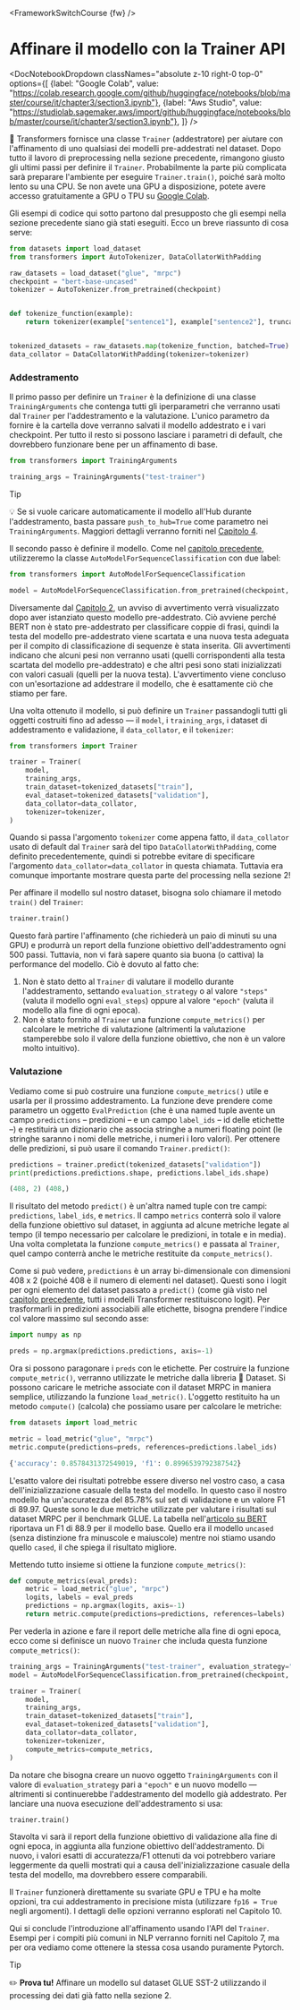 <FrameworkSwitchCourse {fw} />

# Affinare il modello con la Trainer API

<DocNotebookDropdown
  classNames="absolute z-10 right-0 top-0"
  options={[
    {label: "Google Colab", value: "https://colab.research.google.com/github/huggingface/notebooks/blob/master/course/it/chapter3/section3.ipynb"},
    {label: "Aws Studio", value: "https://studiolab.sagemaker.aws/import/github/huggingface/notebooks/blob/master/course/it/chapter3/section3.ipynb"},
]} />

<Youtube id="nvBXf7s7vTI"/>

🤗 Transformers fornisce una classe `Trainer` (addestratore) per aiutare con l'affinamento di uno qualsiasi dei modelli pre-addestrati nel dataset. Dopo tutto il lavoro di preprocessing nella sezione precedente, rimangono giusto gli ultimi passi per definire il `Trainer`. Probabilmente la parte più complicata sarà preparare l'ambiente per eseguire `Trainer.train()`, poiché sarà molto lento su una CPU. Se non avete una GPU a disposizione, potete avere accesso gratuitamente a GPU o TPU su [Google Colab](https://colab.research.google.com/).

Gli esempi di codice qui sotto partono dal presupposto che gli esempi nella sezione precedente siano già stati eseguiti. Ecco un breve riassunto di cosa serve:

```py
from datasets import load_dataset
from transformers import AutoTokenizer, DataCollatorWithPadding

raw_datasets = load_dataset("glue", "mrpc")
checkpoint = "bert-base-uncased"
tokenizer = AutoTokenizer.from_pretrained(checkpoint)


def tokenize_function(example):
    return tokenizer(example["sentence1"], example["sentence2"], truncation=True)


tokenized_datasets = raw_datasets.map(tokenize_function, batched=True)
data_collator = DataCollatorWithPadding(tokenizer=tokenizer)
```

### Addestramento

Il primo passo per definire un `Trainer` è la definizione di una classe `TrainingArguments` che contenga tutti gli iperparametri che verranno usati dal `Trainer` per l'addestramento e la valutazione. L'unico parametro da fornire è la cartella dove verranno salvati il modello addestrato e i vari checkpoint. Per tutto il resto si possono lasciare i parametri di default, che dovrebbero funzionare bene per un affinamento di base.

```py
from transformers import TrainingArguments

training_args = TrainingArguments("test-trainer")
```

> [!TIP]
> 💡 Se si vuole caricare automaticamente il modello all'Hub durante l'addestramento, basta passare `push_to_hub=True` come parametro nei `TrainingArguments`. Maggiori dettagli verranno forniti nel [Capitolo 4](/course/chapter4/3).

Il secondo passo è definire il modello. Come nel [capitolo precedente](/course/chapter2), utilizzeremo la classe `AutoModelForSequenceClassification` con due label:

```py
from transformers import AutoModelForSequenceClassification

model = AutoModelForSequenceClassification.from_pretrained(checkpoint, num_labels=2)
```

Diversamente dal [Capitolo 2](/course/chapter2), un avviso di avvertimento verrà visualizzato dopo aver istanziato questo modello pre-addestrato. Ciò avviene perché BERT non è stato pre-addestrato per classificare coppie di frasi, quindi la testa del modello pre-addestrato viene scartata e una nuova testa adeguata per il compito di classificazione di sequenze è stata inserita. Gli avvertimenti indicano che alcuni pesi non verranno usati (quelli corrispondenti alla testa scartata del modello pre-addestrato) e che altri pesi sono stati inizializzati con valori casuali (quelli per la nuova testa). L'avvertimento viene concluso con un'esortazione ad addestrare il modello, che è esattamente ciò che stiamo per fare.  

Una volta ottenuto il modello, si può definire un `Trainer` passandogli tutti gli oggetti costruiti fino ad adesso — il `model`, i `training_args`, i dataset di addestramento e validazione, il `data_collator`, e il `tokenizer`:

```py
from transformers import Trainer

trainer = Trainer(
    model,
    training_args,
    train_dataset=tokenized_datasets["train"],
    eval_dataset=tokenized_datasets["validation"],
    data_collator=data_collator,
    tokenizer=tokenizer,
)
```

Quando si passa l'argomento `tokenizer` come appena fatto, il `data_collator` usato di default dal `Trainer` sarà del tipo `DataCollatorWithPadding`, come definito precedentemente, quindi si potrebbe evitare di specificare l'argomento `data_collator=data_collator` in questa chiamata. Tuttavia era comunque importante mostrare questa parte del processing nella sezione 2!

Per affinare il modello sul nostro dataset, bisogna solo chiamare il metodo `train()` del `Trainer`:

```py
trainer.train()
```

Questo farà partire l'affinamento (che richiederà un paio di minuti su una GPU) e produrrà un report della funzione obiettivo dell'addestramento ogni 500 passi. Tuttavia, non vi farà sapere quanto sia buona (o cattiva) la performance del modello. Ciò è dovuto al fatto che:

1. Non è stato detto al `Trainer` di valutare il modello durante l'addestramento, settando `evaluation_strategy` o al valore `"steps"` (valuta il modello ogni `eval_steps`) oppure al valore `"epoch"` (valuta il modello alla fine di ogni epoca).
2. Non è stato fornito al `Trainer` una funzione `compute_metrics()` per calcolare le metriche di valutazione (altrimenti la valutazione stamperebbe solo il valore della funzione obiettivo, che non è un valore molto intuitivo).


### Valutazione

Vediamo come si può costruire una funzione `compute_metrics()` utile e usarla per il prossimo addestramento. La funzione deve prendere come parametro un oggetto `EvalPrediction` (che è una named tuple avente un campo `predictions` – predizioni – e un campo `label_ids` – id delle etichette –) e restituirà un dizionario che associa stringhe a numeri floating point (le stringhe saranno i nomi delle metriche, i numeri i loro valori). Per ottenere delle predizioni, si può usare il comando `Trainer.predict()`:

```py
predictions = trainer.predict(tokenized_datasets["validation"])
print(predictions.predictions.shape, predictions.label_ids.shape)
```

```python out
(408, 2) (408,)
```

Il risultato del metodo `predict()` è un'altra named tuple con tre campi: `predictions`, `label_ids`, e `metrics`. Il campo `metrics` conterrà solo il valore della funzione obiettivo sul dataset, in aggiunta ad alcune metriche legate al tempo (il tempo necessario per calcolare le predizioni, in totale e in media). Una volta completata la funzione `compute_metrics()` e passata al `Trainer`, quel campo conterrà anche le metriche restituite da `compute_metrics()`.

Come si può vedere, `predictions` è un array bi-dimensionale con dimensioni 408 x 2 (poiché 408 è il numero di elementi nel dataset). Questi sono i logit per ogni elemento del dataset passato a `predict()` (come già visto nel [capitolo precedente](/course/chapter2), tutti i modelli Transformer restituiscono logit). Per trasformarli in predizioni associabili alle etichette, bisogna prendere l'indice col valore massimo sul secondo asse:

```py
import numpy as np

preds = np.argmax(predictions.predictions, axis=-1)
```

Ora si possono paragonare i `preds` con le etichette. Per costruire la funzione `compute_metric()`, verranno utilizzate le metriche dalla libreria 🤗 Dataset. Si possono caricare le metriche associate con il dataset MRPC in maniera semplice, utilizzando la funzione `load_metric()`. L'oggetto restituito ha un metodo `compute()` (calcola) che possiamo usare per calcolare le metriche:

```py
from datasets import load_metric

metric = load_metric("glue", "mrpc")
metric.compute(predictions=preds, references=predictions.label_ids)
```

```python out
{'accuracy': 0.8578431372549019, 'f1': 0.8996539792387542}
```

L'esatto valore dei risultati potrebbe essere diverso nel vostro caso, a casa dell'inizializzazione casuale della testa del modello. In questo caso il nostro modello ha un'accuratezza del 85.78% sul set di validazione e un valore F1 di 89.97. Queste sono le due metriche utilizzate per valutare i risultati sul dataset MRPC per il benchmark GLUE. La tabella nell'[articolo su BERT](https://arxiv.org/pdf/1810.04805.pdf) riportava un F1 di 88.9 per il modello base. Quello era il modello `uncased` (senza distinzione fra minuscole e maiuscole) mentre noi stiamo usando quello `cased`, il che spiega il risultato migliore. 

Mettendo tutto insieme si ottiene la funzione `compute_metrics()`:

```py
def compute_metrics(eval_preds):
    metric = load_metric("glue", "mrpc")
    logits, labels = eval_preds
    predictions = np.argmax(logits, axis=-1)
    return metric.compute(predictions=predictions, references=labels)
```

Per vederla in azione e fare il report delle metriche alla fine di ogni epoca, ecco come si definisce un nuovo `Trainer` che includa questa funzione `compute_metrics()`:

```py
training_args = TrainingArguments("test-trainer", evaluation_strategy="epoch")
model = AutoModelForSequenceClassification.from_pretrained(checkpoint, num_labels=2)

trainer = Trainer(
    model,
    training_args,
    train_dataset=tokenized_datasets["train"],
    eval_dataset=tokenized_datasets["validation"],
    data_collator=data_collator,
    tokenizer=tokenizer,
    compute_metrics=compute_metrics,
)
```

Da notare che bisogna creare un nuovo oggetto `TrainingArguments` con il valore di `evaluation_strategy` pari a `"epoch"` e un nuovo modello — altrimenti si continuerebbe l'addestramento del modello già addestrato. Per lanciare una nuova esecuzione dell'addestramento si usa:

```
trainer.train()
```

Stavolta vi sarà il report della funzione obiettivo di validazione alla fine di ogni epoca, in aggiunta alla funzione obiettivo dell'addestramento. Di nuovo, i valori esatti di accuratezza/F1 ottenuti da voi potrebbero variare leggermente da quelli mostrati qui a causa dell'inizializzazione casuale della testa del modello, ma dovrebbero essere comparabili. 

Il `Trainer` funzionerà direttamente su svariate GPU e TPU e ha molte opzioni, tra cui addestramento in precisione mista (utilizzare `fp16 = True` negli argomenti). I dettagli delle opzioni verranno esplorati nel Capitolo 10. 

Qui si conclude l'introduzione all'affinamento usando l'API del `Trainer`. Esempi per i compiti più comuni in NLP verranno forniti nel Capitolo 7, ma per ora vediamo come ottenere la stessa cosa usando puramente Pytorch.

> [!TIP]
> ✏️ **Prova tu!** Affinare un modello sul dataset GLUE SST-2 utilizzando il processing dei dati già fatto nella sezione 2.

